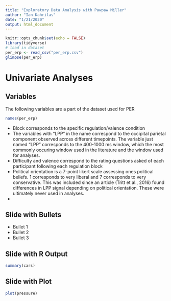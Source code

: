 ```yaml
---
title: "Exploratory Data Analysis with Pawpaw Miller"
author: "Ian Kahrilas"
date: "1/21/2020"
output: html_document
---
```


```r
knitr::opts_chunk$set(echo = FALSE)
library(tidyverse)
# load in dataset
per_erp <- read_csv("per_erp.csv")
glimpse(per_erp)
```

# Univariate Analyses

## Variables
The following variables are a part of the dataset used for PER

```r
names(per_erp)
```
- Block corresponds to the specific regulation/valence condition
- The variables with "LPP" in the name correspond to the occipital parietal component observed across different timepoints. The variable just named "LPP" corresponds to the 400-1000 ms window, which the most commonly occuring window used in the literature and the window used for analyses.
- Difficulty and valence correspond to the rating questions asked of each participant following each regulation block
- Political orientation is a 7-point likert scale assessing ones political beliefs. 1 corresponds to very liberal and 7 corresponds to very conservative. This was included since an article (Tritt et al., 2016) found differences in LPP signal depending on political orientation. These were ultimately never used in analyses.
 - 

## Slide with Bullets

- Bullet 1
- Bullet 2
- Bullet 3

## Slide with R Output

```r
summary(cars)
```

## Slide with Plot

```r
plot(pressure)
```

